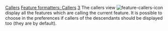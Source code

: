 [[Property:title|Callers]]
[[Property:link_title|Feature formatters: Callers]]
[[Property:weight|3]]
The callers view  [[Image:feature-callers-icon]]  display all the features which are calling the current feature. It is possible to choose in the preferences if callers of the descendants should be displayed too (they are by default). 

{{seealso| '''See Also''' <br/>
[[Clients|Class clients view]]  }}




